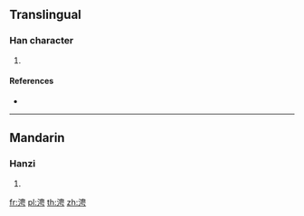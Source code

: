 {{character info/new}}
==Translingual==

===Han character===
{{Han char|rn=85|rad=水|as=07|sn=10|four=35127|canj=ELWS}}

# {{defn|Han|sort=水07}}

====References====
* {{Han ref|kx=0626.020|dkj=17520|hdz=31624.020|uh=6D84|ud=28036|bh=D263|bd=53859}}

----

==Mandarin==

===Hanzi===
{{cmn-hanzi|pin=[[pīn]] ([[pin1]])|wg=p'in<sup>1</sup>}}

# {{defn|lang=cmn|sort=水07}}

[[fr:涄]]
[[pl:涄]]
[[th:涄]]
[[zh:涄]]